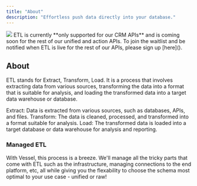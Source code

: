 ```yaml
---
title: "About"
description: "Effortless push data directly into your database."
---
```


<img src="/images/etl.png" />

<Warning>
  ETL is currently **only supported for our CRM APIs** and is coming soon for
  the rest of our unified and action APIs. To join the waitlist and be notified
  when ETL is live for the rest of our APIs, please sign up [here]().
</Warning>

## About

ETL stands for Extract, Transform, Load. It is a process that involves extracting data from various sources, transforming the data into a format that is suitable for analysis, and loading the transformed data into a target data warehouse or database.

Extract: Data is extracted from various sources, such as databases, APIs, and files.
Transform: The data is cleaned, processed, and transformed into a format suitable for analysis.
Load: The transformed data is loaded into a target database or data warehouse for analysis and reporting.

### Managed ETL

With Vessel, this process is a breeze. We'll manage all the tricky parts that come with ETL such as the infrastructure, managing connections to the end platform, etc, all while giving you the flexability to choose the schema most optimal to your use case - unified or raw!
